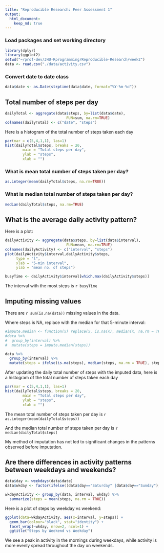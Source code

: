 ```yaml
---
title: "Reproducible Research: Peer Assessment 1"
output: 
  html_document:
    keep_md: true
---
```


### Load packages and set working directory
```r
library(dplyr)
library(ggplot2)
setwd("~/prof-dev/JHU-Rprogramming/Reproducible-Research/week2")
data <- read.csv("./data/activity.csv")
```

### Convert date to date class
```r
data$date <- as.Date(strptime(data$date, format="%Y-%m-%d"))
```

## Total number of steps per day
```r
dailyTotal <- aggregate(data$steps, by=list(data$date),
                            FUN=sum, na.rm=TRUE)
colnames(dailyTotal) <- c("date", "steps")
```

Here is a histogram of the total number of steps taken each day
```r
par(mar = c(5,4,1,1), las=1)
hist(dailyTotal$steps, breaks = 20,
        main = "Total steps per day", 
        ylab = "steps",
        xlab = "")

```

### What is mean total number of steps taken per day?
```r
as.integer(mean(dailyTotal$steps, na.rm=TRUE))
```

### What is median total number of steps taken per day?
```r
median(dailyTotal$steps, na.rm=TRUE)
```

## What is the average daily activity pattern? 
Here is a plot:
```r
dailyActivity <- aggregate(data$steps, by=list(data$interval),
                            FUN=mean, na.rm=TRUE)
colnames(dailyActivity) <- c("interval", "steps")
plot(dailyActivity$interval,dailyActivity$steps,
     type = "l",
     xlab = "5-min interval",
     ylab = "mean no. of steps")
```

```r
busyTime <- dailyActivity$interval[which.max(dailyActivity$steps)]
```
The interval with the most steps is `r busyTime` 

## Imputing missing values
There are `r sum(is.na(data))` missing values in the data.

Where steps is NA, replace with the median for that 5-minute interval:

```r
#impute.median <- function(x) replace(x, is.na(x), median(x, na.rm = TRUE))
#data %>%
#  group_by(interval) %>%
#  mutate(steps = impute.median(steps))

data %>% 
  group_by(interval) %>% 
  mutate(steps = ifelse(is.na(steps), median(steps, na.rm = TRUE), steps))
```

After updating the daily total number of steps with the imputed data, here is a histogram of the total number of steps taken each day
```r
par(mar = c(5,4,1,1), las=1)
hist(dailyTotal$steps, breaks = 20,
        main = "Total steps per day", 
        ylab = "steps",
        xlab = "")

```

The mean total number of steps taken per day is `r as.integer(mean(dailyTotal$steps))`

And the median total number of steps taken per day is `r median(dailyTotal$steps)`

My method of imputation has not led to significant changes in the patterns observed before imputation.

## Are there differences in activity patterns between weekdays and weekends?

```r
data$day <- weekdays(data$date)
data$wkday <- factor(ifelse((data$day=="Saturday" |data$day=="Sunday"), "weekend", "weekday"))

wkdayActivity <- group_by(data, interval, wkday) %>% 
  summarize(steps = mean(steps, na.rm = TRUE))
```

Here is a plot of steps by weekday vs weekend:
```r
ggplot(data=wkdayActivity, aes(x=interval, y=steps)) +
  geom_bar(colour="black", stat="identity") +
  facet_wrap(~wkday, nrow=2, ncol=1) +
  ggtitle("Steps by Weekend vs Weekday")

```

We see a peak in activity in the mornings during weekdays, while activity is more evenly spread throughout the day on weekends.